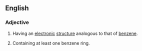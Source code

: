 ==English==

===Adjective===
{{en-adj}}

# {{organic chemistry}} Having an [[electronic]] [[structure]] analogous to that of [[benzene]].
# {{organic chemistry}} Containing at least one benzene ring.